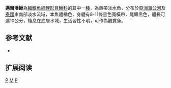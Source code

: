 {{Speciesbox 
| taxon = Pangio myersi
| status = LC
| status_system = IUCN3.1
| authority =  [[Harry|Harry]], 1949
| synonyms = *''Acanthophthalmus myersi ,Harry, 1949 ''
}}
'''邁爾潘鰍'''為[[輻鰭魚綱|輻鰭魚綱]][[鯉形目|鯉形目]][[鰍科|鰍科]]的其中一[[種|種]]，為熱帶淡水魚，分布於[[亞洲|亞洲]][[湄公河|湄公河]]及[[泰國|泰國]]東南部淡水流域，本魚體橘色，身體有8-11條黑色寬橫帶，尾鰭黑色，體長可達10公分，棲息在底層水域，生活習性不明，可作為觀賞魚。

==参考文献==
{{refbegin}}
*{{FishBase_species|genus=Pangio|species=myersi|year=2014|month=2}}
{{refend}}

== 扩展阅读 ==
{{refbegin}}
{{wikispecies-inline|Pangio myersi|邁爾潘鰍}}
{{refend}}
{{Taxonbar|from=Q3754321}}

[[Category:觀賞魚|P]]
[[Category:潘鰍屬|M]]
[[Category:1949年描述的魚類|P]]

{{魚類小作品}}